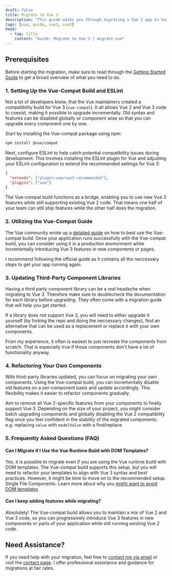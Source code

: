 ```yaml
---
draft: false
title: Migrate to Vue 3
description: "This guide walks you through migrating a Vue 2 app to Vue 3, covering essential steps like setting up tooling, updating libraries, refactoring components, and leveraging the Vue-compat build for a smooth transition."
tags: [vue, guide, vue3, vue2]
head:
  - tag: title
    content: "Guide: Migrate to Vue 3 | migrate-vue"
---
```


## Prerequisites

Before starting the migration, make sure to read through the [Getting Started Guide](/guide) to get a broad overview of what you need to do.

### 1. Setting Up the Vue-Compat Build and ESLint

Not a lot of developers know, that the Vue maintainers created a compatibility build for Vue 3 (`vue-compat`). It all allows Vue 2 and Vue 3 code to coexist, making it possible to upgrade incrementally. Old syntax and features can be disabled globally or component wise so that you can upgrade every component one by one.

Start by installing the Vue-compat package using npm:

```bash
npm install @vue/compat
```

Next, configure ESLint to help catch potential compatibility issues during development. This involves installing the ESLint plugin for Vue and adjusting your ESLint configuration to extend the recommended settings for Vue 3:

```json
{
  "extends": ["plugin:vue/vue3-recommended"],
  "plugins": ["vue"]
}
```

The Vue-compat build functions as a bridge, enabling you to use new Vue 3 features while still supporting existing Vue 2 code. That means one half of your team can still ship features while the other half does the migration.

### 2. Utilizing the Vue-Compat Guide

The Vue community wrote up a [detailed guide](https://github.com/vuejs/core/blob/main/packages/vue-compat/README.md) on how to best use the Vue-compat build. Once your application runs successfully with the Vue-compat build, you can consider using it in a production environment while incrementally introducing Vue 3 features in new components or pages.

I recommend following the official guide as it contains all the neccessary steps to get your app running again.

### 3. Updating Third-Party Component Libraries

Having a third party component library can be a real headache when migrating to Vue 3.
Therefore make sure to doublecheck the documentation for each library before upgrading.
They often come with a migration guide that will help you get started.

If a library does not support Vue 3, you will need to either upgrade it yourself (by forking the repo and doing the neccessary changes), find an alternative that can be used as a replacement or replace it with your own components.

From my experience, it often is easiest to just recreate the components from scratch.
That is especially true if those components don't have a lot of functionality anyway.

### 4. Refactoring Your Own Components

With third-party libraries updated, you can focus on migrating your own components. Using the Vue-compat build, you can incrementally disable old features on a per-component basis and update accordingly. This flexibility makes it easier to refactor components gradually.

Aim to remove all Vue 2-specific features from your components to finally support Vue 3. Depending on the size of your project, you might consider batch upgrading components and globally disabling the Vue 2 compatibility flag once you feel confident in the stability of the migrated components. e.g. replacing `value` with `modelValue` with a find/replace.

### 5. Frequently Asked Questions (FAQ)

#### Can I Migrate if I Use the Vue Runtime Build with DOM Templates?

Yes, it is possible to migrate even if you are using the Vue runtime build with DOM templates. The Vue-compat build supports this setup, but you will need to refactor your templates to align with Vue 3 syntax and best practices. However, it might be time to move on to the recommended setup: Single File Components. Learn more about why you [might want to avoid DOM templates](https://vuejsdevelopers.com/2017/09/17/vue-js-avoid-dom-templates/).

#### Can I keep adding features while migrating?

Absolutely! The Vue-compat build allows you to maintain a mix of Vue 2 and Vue 3 code, so you can progressively introduce Vue 3 features in new components or parts of your application while still running existing Vue 2 code.

## Need Assistance?

If you need help with your migration, feel free to [contact me via email](mailto:contact@migrate-vue.com) or visit the [contact page](/contact). I offer professional assistance and guidance for migrations at fair rates.

